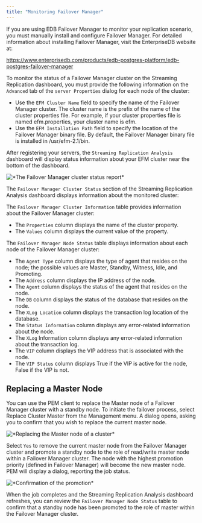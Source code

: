 ```yaml
---
title: "Monitoring Failover Manager"
---
```


If you are using EDB Failover Manager to monitor your replication scenario, you must manually install and configure Failover Manager. For detailed information about installing Failover Manager, visit the EnterpriseDB website at:

<https://www.enterprisedb.com/products/edb-postgres-platform/edb-postgres-failover-manager>

To monitor the status of a Failover Manager cluster on the Streaming Replication dashboard, you must provide the following information on the `Advanced` tab of the `server Properties` dialog for each node of the cluster:

-   Use the `EFM Cluster Name` field to specify the name of the Failover Manager cluster. The cluster name is the prefix of the name of the cluster properties file. For example, if your cluster properties file is named efm.properties, your cluster name is efm.
-   Use the `EFM Installation Path` field to specify the location of the Failover Manager binary file. By default, the Failover Manager binary file is installed in /usr/efm-2.1/bin.

After registering your servers, the `Streaming Replication Analysis` dashboard will display status information about your EFM cluster near the bottom of the dashboard.

![\*The Failover Manager cluster status report\*](images/fm_cluster_status.png)

The `Failover Manager Cluster Status` section of the Streaming Replication Analysis dashboard displays information about the monitored cluster:

The `Failover Manager Cluster Information` table provides information about the Failover Manager cluster:

-   The `Properties` column displays the name of the cluster property.
-   The `Values` column displays the current value of the property.

The `Failover Manager Node Status` table displays information about each node of the Failover Manager cluster:

-   The `Agent Type` column displays the type of agent that resides on the node; the possible values are Master, Standby, Witness, Idle, and Promoting.
-   The `Address` column displays the IP address of the node.
-   The `Agent` column displays the status of the agent that resides on the node.
-   The `DB` column displays the status of the database that resides on the node.
-   The `XLog Location` column displays the transaction log location of the database.
-   The `Status Information` column displays any error-related information about the node.
-   The `XLog` Information column displays any error-related information about the transaction log.
-   The `VIP` column displays the VIP address that is associated with the node.
-   The `VIP Status` column displays True if the VIP is active for the node, False if the VIP is not.

## Replacing a Master Node

You can use the PEM client to replace the Master node of a Failover Manager cluster with a standby node. To initiate the failover process, select Replace Cluster Master from the Management menu. A dialog opens, asking you to confirm that you wish to replace the current master node.

![\*Replacing the Master node of a cluster\*](images/fm_replace_master.png)

Select `Yes` to remove the current master node from the Failover Manager cluster and promote a standby node to the role of read/write master node within a Failover Manager cluster. The node with the highest promotion priority (defined in Failover Manager) will become the new master node. PEM will display a dialog, reporting the job status.

![\*Confirmation of the promotion\*](images/fm_job_result.png)

When the job completes and the Streaming Replication Analysis dashboard refreshes, you can review the `Failover Manager Node Status` table to confirm that a standby node has been promoted to the role of master within the Failover Manager cluster.
